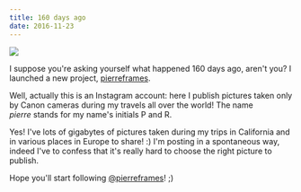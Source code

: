 ```yaml
---
title: 160 days ago
date: 2016-11-23
---
```

![](../assets/posts/Collage_pierreframes.jpg)

I suppose you're asking yourself what happened 160 days ago, aren't you? I launched a new project,&nbsp;<a href="http://instagram.com/pierreframes">pierreframes</a>.

Well, actually this is an Instagram account: here I publish pictures taken only by Canon cameras during my travels all over the world!
The name <em>pierre&nbsp;</em>stands for my name's initials P and R.

Yes! I've lots of gigabytes of pictures taken during my trips in California and in various places in Europe to share! :) I'm posting in a spontaneous way, indeed I've to confess that it's really hard to choose the right picture to publish.

Hope you'll start following <a href="http://instagram.com/pierreframes">@pierreframes</a>! ;)
